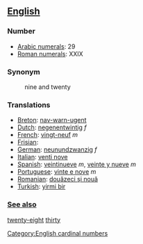 == [[English]] ==

=== Number ===

*[[w:Arabic Numerals|Arabic numerals]]: 29
*[[w:Roman numerals|Roman numerals]]: XXIX

=== Synonym ===
:nine and twenty

=== Translations ===

*[[Breton]]: [[nav-warn-ugent]]
*[[Dutch]]: [[negenentwintig]] ''f''
*[[French]]: [[vingt-neuf]] ''m''
*[[Frisian]]: [[]]
*[[German]]: [[neunundzwanzig]] ''f''
*[[Italian]]: [[venti nove]]
*[[Spanish]]: [[veintinueve]] ''m'', [[veinte y nueve]] ''m''
*[[Portuguese]]: [[vinte e nove]] ''m''
*[[Romanian]]: [[douăzeci şi nouă]]
*[[Turkish]]: [[yirmi bir]]

 
=== [[See also]] ===

[[twenty-eight]] [[thirty]]

[[Category:English cardinal numbers]]